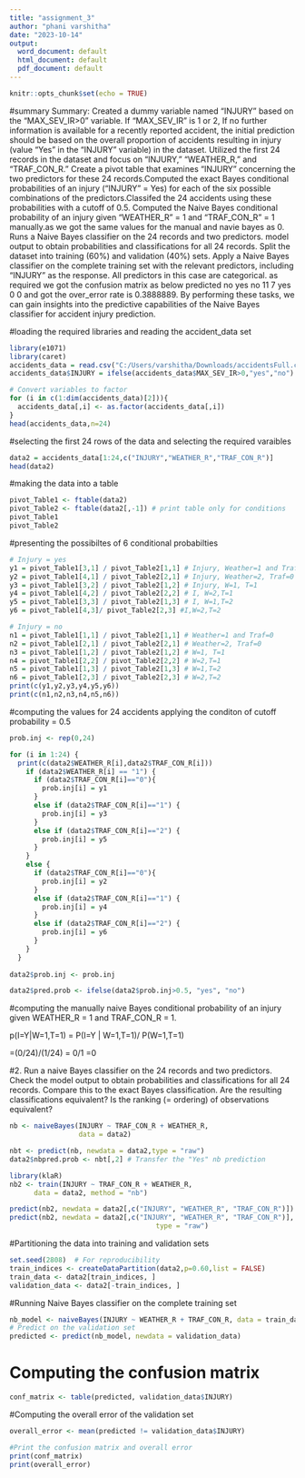 ---
title: "assignment_3"
author: "phani varshitha"
date: "2023-10-14"
output:
  word_document: default
  html_document: default
  pdf_document: default
---

```{r setup, include=FALSE}
knitr::opts_chunk$set(echo = TRUE)
```


#summary
Summary:
 Created a dummy variable named "INJURY" based on the "MAX_SEV_IR>0" variable. If "MAX_SEV_IR" is 1 or 2, If no further information is available for a recently reported accident, the initial prediction should be based on the overall proportion of accidents resulting in injury (value "Yes" in the "INJURY" variable) in the dataset. Utilized the first 24 records in the dataset and focus on "INJURY," "WEATHER_R," and "TRAF_CON_R." Create a pivot table that examines "INJURY" concerning the two predictors for these 24 records.Computed the exact Bayes conditional probabilities of an injury ("INJURY" = Yes) for each of the six possible combinations of the predictors.Classifed the 24 accidents using these probabilities with a cutoff of 0.5. Computed the Naive Bayes conditional probability of an injury given "WEATHER_R" = 1 and "TRAF_CON_R" = 1 manually.as we got the same values for the manual and navie bayes as 0.
 Runs a Naive Bayes classifier on the 24 records and two predictors. model output to obtain probabilities and classifications for all 24 records.
 Split the dataset into training (60%) and validation (40%) sets. Apply a Naive Bayes classifier on the complete training set with the relevant predictors, including "INJURY" as the response. All predictors in this case are categorical.
as required we got the confusion matrix as below
predicted no yes
      no  11   7
      yes  0   0
and got the over_error rate is 0.3888889.
By performing these tasks, we can gain insights into the predictive capabilities of the Naive Bayes classifier for accident injury prediction.

#loading the required libraries and reading the accident_data set
```{r}
library(e1071)
library(caret)
accidents_data = read.csv("C:/Users/varshitha/Downloads/accidentsFull.csv")
accidents_data$INJURY = ifelse(accidents_data$MAX_SEV_IR>0,"yes","no")

```

```{r}
# Convert variables to factor
for (i in c(1:dim(accidents_data)[2])){
  accidents_data[,i] <- as.factor(accidents_data[,i])
}
head(accidents_data,n=24)
```
#selecting the first 24 rows of the data and selecting the required varaibles

```{r}
data2 = accidents_data[1:24,c("INJURY","WEATHER_R","TRAF_CON_R")]
head(data2)
```

#making the data into a table 
```{r}
pivot_Table1 <- ftable(data2)
pivot_Table2 <- ftable(data2[,-1]) # print table only for conditions
pivot_Table1
pivot_Table2
```

#presenting the possibiltes of  6 conditional probabilties 
```{r}
# Injury = yes
y1 = pivot_Table1[3,1] / pivot_Table2[1,1] # Injury, Weather=1 and Traf=0
y2 = pivot_Table1[4,1] / pivot_Table2[2,1] # Injury, Weather=2, Traf=0
y3 = pivot_Table1[3,2] / pivot_Table2[1,2] # Injury, W=1, T=1
y4 = pivot_Table1[4,2] / pivot_Table2[2,2] # I, W=2,T=1
y5 = pivot_Table1[3,3] / pivot_Table2[1,3] # I, W=1,T=2
y6 = pivot_Table1[4,3]/ pivot_Table2[2,3] #I,W=2,T=2

# Injury = no
n1 = pivot_Table1[1,1] / pivot_Table2[1,1] # Weather=1 and Traf=0
n2 = pivot_Table1[2,1] / pivot_Table2[2,1] # Weather=2, Traf=0
n3 = pivot_Table1[1,2] / pivot_Table2[1,2] # W=1, T=1
n4 = pivot_Table1[2,2] / pivot_Table2[2,2] # W=2,T=1
n5 = pivot_Table1[1,3] / pivot_Table2[1,3] # W=1,T=2
n6 = pivot_Table1[2,3] / pivot_Table2[2,3] # W=2,T=2
print(c(y1,y2,y3,y4,y5,y6))
print(c(n1,n2,n3,n4,n5,n6))
```

#computing the values for 24 accidents applying the conditon of cutoff probability = 0.5
```{r}
prob.inj <- rep(0,24)

for (i in 1:24) {
  print(c(data2$WEATHER_R[i],data2$TRAF_CON_R[i]))
    if (data2$WEATHER_R[i] == "1") {
      if (data2$TRAF_CON_R[i]=="0"){
        prob.inj[i] = y1
      }
      else if (data2$TRAF_CON_R[i]=="1") {
        prob.inj[i] = y3
      }
      else if (data2$TRAF_CON_R[i]=="2") {
        prob.inj[i] = y5
      }
    }
    else {
      if (data2$TRAF_CON_R[i]=="0"){
        prob.inj[i] = y2
      }
      else if (data2$TRAF_CON_R[i]=="1") {
        prob.inj[i] = y4
      }
      else if (data2$TRAF_CON_R[i]=="2") {
        prob.inj[i] = y6
      }
    }
  }
  
data2$prob.inj <- prob.inj

data2$pred.prob <- ifelse(data2$prob.inj>0.5, "yes", "no")

```
#computing the manually naive Bayes conditional probability of an injury given WEATHER_R = 1 and TRAF_CON_R = 1.

p(I=Y|W=1,T=1) = P(I=Y | W=1,T=1)/ P(W=1,T=1)

=(0/24)/(1/24) = 0/1
=0

#2. Run a naive Bayes classifier on the 24 records and two predictors. Check the model output to obtain probabilities and classifications for all 24 records. Compare this to the exact Bayes classification. Are the resulting classifications equivalent? Is the ranking (= ordering) of observations equivalent?
```{r}
nb <- naiveBayes(INJURY ~ TRAF_CON_R + WEATHER_R, 
                 data = data2)

nbt <- predict(nb, newdata = data2,type = "raw")
data2$nbpred.prob <- nbt[,2] # Transfer the "Yes" nb prediction
```

```{r}
library(klaR)
nb2 <- train(INJURY ~ TRAF_CON_R + WEATHER_R, 
      data = data2, method = "nb")

predict(nb2, newdata = data2[,c("INJURY", "WEATHER_R", "TRAF_CON_R")])
predict(nb2, newdata = data2[,c("INJURY", "WEATHER_R", "TRAF_CON_R")],
                                    type = "raw")
```

#Partitioning the data into training and validation sets
```{r}
set.seed(2808)  # For reproducibility
train_indices <- createDataPartition(data2,p=0.60,list = FALSE)
train_data <- data2[train_indices, ]
validation_data <- data2[-train_indices, ]
```

#Running Naive Bayes classifier on the complete training set
```{r}
nb_model <- naiveBayes(INJURY ~ WEATHER_R + TRAF_CON_R, data = train_data)
# Predict on the validation set
predicted <- predict(nb_model, newdata = validation_data)
```

# Computing the confusion matrix
```{r}
conf_matrix <- table(predicted, validation_data$INJURY)
```
#Computing the overall error of the validation set
```{r}
overall_error <- mean(predicted != validation_data$INJURY)
```

```{r}
#Print the confusion matrix and overall error
print(conf_matrix)
print(overall_error)
```
